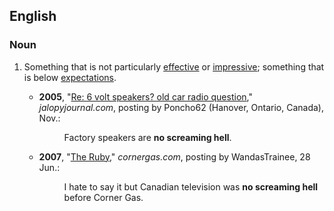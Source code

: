 ==English==

===Noun===
{{en-noun|sg=[[no]] [[screaming]] [[hell]]|-}}

#{{chiefly|Canada|idiom}} Something that is not particularly [[effective]] or [[impressive]]; something that is below [[expectations]].
#*'''2005''', "[http://www.jalopyjournal.com/forum/showthread.php?t=105379 Re: 6 volt speakers? old car radio question]," ''jalopyjournal.com'', posting by Poncho62 (Hanover, Ontario, Canada), Nov.:
#*:Factory speakers are '''no screaming hell'''.
#*'''2007''', "[http://www.cornergas.com/ruby/?topic=1767&offset=20&sort=asc The Ruby]," ''cornergas.com'', posting by WandasTrainee, 28 Jun.:
#*:I hate to say it but Canadian television was '''no screaming hell''' before Corner Gas.